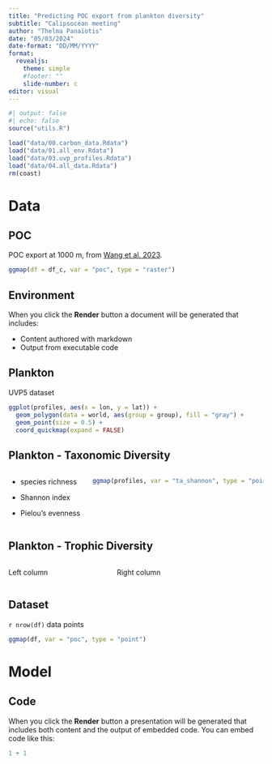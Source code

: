 ```yaml
---
title: "Predicting POC export from plankton diversity"
subtitle: "Calipsocean meeting"
author: "Thelma Panaïotis"
date: "05/03/2024"
date-format: "DD/MM/YYYY"
format: 
  revealjs:
    theme: simple
    #footer: ""
    slide-number: c
editor: visual
---
```


```r
#| output: false
#| echo: false
source("utils.R")

load("data/00.carbon_data.Rdata")
load("data/01.all_env.Rdata")
load("data/03.uvp_profiles.Rdata")
load("data/04.all_data.Rdata")
rm(coast)
```

# Data

## POC

POC export at 1000 m, from [Wang et al. 2023](https://www.nature.com/articles/s41586-023-06772-4).

```r
ggmap(df = df_c, var = "poc", type = "raster")
```

## Environment

When you click the **Render** button a document will be generated that includes:

-   Content authored with markdown
-   Output from executable code

## Plankton

UVP5 dataset

```r
ggplot(profiles, aes(x = lon, y = lat)) +
  geom_polygon(data = world, aes(group = group), fill = "gray") +
  geom_point(size = 0.5) +
  coord_quickmap(expand = FALSE)
```

## Plankton - Taxonomic Diversity

::: columns
::: {.column width="30%"}
-   species richness

-   Shannon index

-   Pielou’s evenness
:::

::: {.column width="70%"}

```r
ggmap(profiles, var = "ta_shannon", type = "point") + labs(colour = "Shannon")
```
:::
:::

## Plankton - Trophic Diversity

::: columns
::: {.column width="40%"}
Left column
:::

::: {.column width="60%"}
Right column
:::
:::

## Dataset

`r nrow(df)` data points

```r
ggmap(df, var = "poc", type = "point")
```

# Model

## Code

When you click the **Render** button a presentation will be generated that includes both content and the output of embedded code. You can embed code like this:

```r
1 + 1
```
